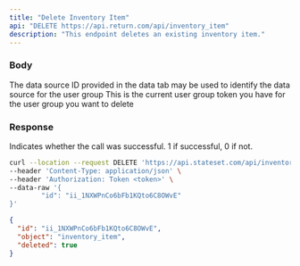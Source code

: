 ```yaml
---
title: "Delete Inventory Item"
api: "DELETE https://api.return.com/api/inventory_item"
description: "This endpoint deletes an existing inventory item."
---
```


### Body

<ParamField body="data_source_provided_id" type="string">
  The data source ID provided in the data tab may be used to identify the data
  source for the user group
</ParamField>

<ParamField body="current_token" type="string">
  This is the current user group token you have for the user group you want to
  delete
</ParamField>

### Response

<ResponseField name="success" type="number">
  Indicates whether the call was successful. 1 if successful, 0 if not.
</ResponseField>

<RequestExample>

```bash Example Request
curl --location --request DELETE 'https://api.stateset.com/api/inventory_item' \
--header 'Content-Type: application/json' \
--header 'Authorization: Token <token>' \
--data-raw '{
		"id": "ii_1NXWPnCo6bFb1KQto6C8OWvE"
}'
```

</RequestExample>

<ResponseExample>

```json Response
{
  "id": "ii_1NXWPnCo6bFb1KQto6C8OWvE",
  "object": "inventory_item",
  "deleted": true
}

```

</ResponseExample>
